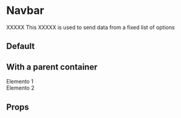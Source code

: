 


<Meta
  title='Components|Organisms/Navbar'
  component={Navbar}
/>

# Navbar

XXXXX This XXXXX is used to send data from a fixed list of options

## Default

<Preview>
  <Navbar>
    <FaUser size='3em' />
    <FaUser size='3em' />
    <FaUser size='3em' />
  </Navbar>
</Preview>

## With a parent container

<Preview>
  <div className='container-body'>
    <div className='container-page ssk--boxShadow'>
      <div className='container-page__element'>Elemento 1</div>
      <div className='container-page__element'>Elemento 2</div>
    </div>
    <Navbar>
      <FaUser size='3em' />
      <FaUser size='3em' />
      <FaUser size='3em' />
    </Navbar>
  </div>
</Preview>

## Props

<Props of={Navbar} />
